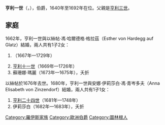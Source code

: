 {{Unreferenced|time=2021-01-02T17:10:14+00:00}}

'''亨利一世'''（{{lang-de|Heinrich I}}，{{bd|1639年|3月26日|1692年|3月18日}}），{{link-de|羅伊斯-施萊茨|Reuß-Schleiz}}伯爵，1640年至1692年在位。父親是[[亨利三世_(羅伊斯-施萊茨)|亨利三世]]。

== 家庭 ==
1662年，亨利一世與以絲帖·馮·哈爾德格·格拉茲（Esther von Hardegg auf Glatz）結婚，兩人共有1子2女：
# {{le|艾蜜莉·阿格尼絲 (羅伊斯-施萊茨)|Emilie Agnes Reuss of Schleiz|艾蜜莉·阿格尼絲}}（1667年—1729年）
# [[亨利十一世_(羅伊斯-施萊茨)|亨利十一世]]（1669年—1726年）
# 蘇珊娜·瑪麗（1673年—1675年），夭折

以絲帖於1676年去世。1680年，亨利一世與安娜·伊莉莎白·馮·青岑多夫（Anna Elisabeth von Zinzendorf）結婚，兩人共有1子1女：
# [[亨利二十四世_(羅伊斯-科斯特利茨)|亨利二十四世]]（1681年—1748年）
# 伊莉莎白（1682年—1683年），夭折

[[Category:羅伊斯家族|Category:羅伊斯家族]]
[[Category:歐洲伯爵|Category:歐洲伯爵]]
[[Category:圖林根人|Category:圖林根人]]